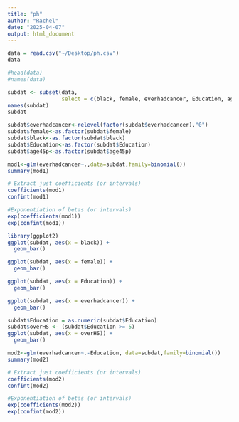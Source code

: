 ```yaml
---
title: "ph"
author: "Rachel"
date: "2025-04-07"
output: html_document
---
```


```r
data = read.csv("~/Desktop/ph.csv")
data
```

```r
#head(data)
#names(data)
```

```r
subdat <- subset(data,
                 select = c(black, female, everhadcancer, Education, age45p))
names(subdat)
subdat
```
```r
subdat$everhadcancer<-relevel(factor(subdat$everhadcancer),"0")
subdat$female<-as.factor(subdat$female)
subdat$black<-as.factor(subdat$black)
subdat$Education<-as.factor(subdat$Education)
subdat$age45p<-as.factor(subdat$age45p)
```

```r
mod1<-glm(everhadcancer~.,data=subdat,family=binomial())
summary(mod1)
```
```r
# Extract just coefficients (or intervals)
coefficients(mod1)
confint(mod1)

#Exponentiation of betas (or intervals)
exp(coefficients(mod1))
exp(confint(mod1))
```

```r
library(ggplot2)
ggplot(subdat, aes(x = black)) +
  geom_bar()

ggplot(subdat, aes(x = female)) +
  geom_bar()

ggplot(subdat, aes(x = Education)) +
  geom_bar()

ggplot(subdat, aes(x = everhadcancer)) +
  geom_bar()
```
```r
subdat$Education = as.numeric(subdat$Education)
subdat$overHS <- (subdat$Education >= 5)
ggplot(subdat, aes(x = overHS)) +
  geom_bar()
```
```r
mod2<-glm(everhadcancer~.-Education, data=subdat,family=binomial())
summary(mod2)
```

```r
# Extract just coefficients (or intervals)
coefficients(mod2)
confint(mod2)

#Exponentiation of betas (or intervals)
exp(coefficients(mod2))
exp(confint(mod2))
```

